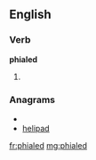 ==English==

===Verb===
'''phialed'''

# {{past of|[[phial]]}}

===Anagrams===
* {{alphagram|adehilp}}
* [[helipad#English|helipad]]

[[fr:phialed]]
[[mg:phialed]]